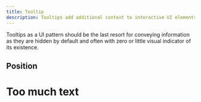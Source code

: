 ```yaml
---
title: Tooltip
description: Tooltips add additional context to interactive UI elements and appear on mouse hover or keyboard focus.
---
```


<Alert variant="warning">
  <AlertDescription>
    Tooltips as a UI pattern should be the last resort for conveying information as
    they are hidden by default and often with zero or little visual indicator of its existence.
  </AlertDescription>
</Alert>

<Example name="ui.Tooltip" />

## Position

<Example name="ui.TooltipPosition" />

# Too much text

<Example name="ui.TooltipBig" />

